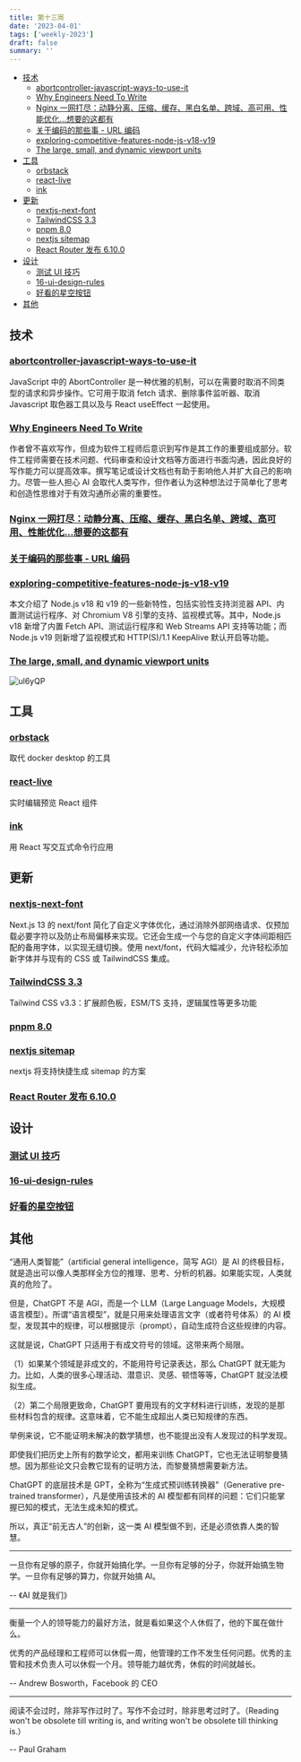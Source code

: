 ```yaml
---
title: 第十三周
date: '2023-04-01'
tags: ['weekly-2023']
draft: false
summary: ''
---
```


- [技术](#技术)
  - [abortcontroller-javascript-ways-to-use-it](#abortcontroller-javascript-ways-to-use-it)
  - [Why Engineers Need To Write](#why-engineers-need-to-write)
  - [Nginx 一网打尽：动静分离、压缩、缓存、黑白名单、跨域、高可用、性能优化...想要的这都有](#nginx-一网打尽动静分离压缩缓存黑白名单跨域高可用性能优化想要的这都有)
  - [关于编码的那些事 - URL 编码](#关于编码的那些事---url-编码)
  - [exploring-competitive-features-node-js-v18-v19](#exploring-competitive-features-node-js-v18-v19)
  - [The large, small, and dynamic viewport units](#the-large-small-and-dynamic-viewport-units)
- [工具](#工具)
  - [orbstack](#orbstack)
  - [react-live](#react-live)
  - [ink](#ink)
- [更新](#更新)
  - [nextjs-next-font](#nextjs-next-font)
  - [TailwindCSS 3.3](#tailwindcss-33)
  - [pnpm 8.0](#pnpm-80)
  - [nextjs sitemap](#nextjs-sitemap)
  - [React Router 发布 6.10.0](#react-router-发布-6100)
- [设计](#设计)
  - [测试 UI 技巧](#测试-ui-技巧)
  - [16-ui-design-rules](#16-ui-design-rules)
  - [好看的星空按钮](#好看的星空按钮)
- [其他](#其他)

## 技术

### [abortcontroller-javascript-ways-to-use-it](https://www.js-craft.io/blog/abortcontroller-javascript-ways-to-use-it/)

JavaScript 中的 AbortController 是一种优雅的机制，可以在需要时取消不同类型的请求和异步操作。它可用于取消 fetch 请求、删除事件监听器、取消 Javascript 取色器工具以及与 React useEffect 一起使用。

### [Why Engineers Need To Write](https://www.developing.dev/p/why-engineers-need-to-write)

作者曾不喜欢写作，但成为软件工程师后意识到写作是其工作的重要组成部分。软件工程师需要在技术问题、代码审查和设计文档等方面进行书面沟通，因此良好的写作能力可以提高效率。撰写笔记或设计文档也有助于影响他人并扩大自己的影响力。尽管一些人担心 AI 会取代人类写作，但作者认为这种想法过于简单化了思考和创造性思维对于有效沟通所必需的重要性。

### [Nginx 一网打尽：动静分离、压缩、缓存、黑白名单、跨域、高可用、性能优化...想要的这都有](https://juejin.cn/post/7112826654291918855)

### [关于编码的那些事 - URL 编码](https://mp.weixin.qq.com/s/Ruv8UEoqztiEziDBBYQ0vw)

### [exploring-competitive-features-node-js-v18-v19](https://blog.logrocket.com/exploring-competitive-features-node-js-v18-v19/)

本文介绍了 Node.js v18 和 v19 的一些新特性，包括实验性支持浏览器 API、内置测试运行程序、对 Chromium V8 引擎的支持、监视模式等。其中，Node.js v18 新增了内置 Fetch API、测试运行程序和 Web Streams API 支持等功能；而 Node.js v19 则新增了监视模式和 HTTP(S)/1.1 KeepAlive 默认开启等功能。

### [The large, small, and dynamic viewport units](https://web.dev/viewport-units/)

![ul6yQP](https://cdn.jsdelivr.net/gh/klaaay/pbed@main/uPic/ul6yQP.jpg)

## 工具

### [orbstack](https://orbstack.dev/)

取代 docker desktop 的工具

### [react-live](https://github.com/FormidableLabs/react-live)

实时编辑预览 React 组件

### [ink](https://github.com/vadimdemedes/ink)

用 React 写交互式命令行应用

## 更新

### [nextjs-next-font](https://vercel.com/blog/nextjs-next-font)

Next.js 13 的 next/font 简化了自定义字体优化，通过消除外部网络请求、仅预加载必要字符以及防止布局偏移来实现。它还会生成一个与您的自定义字体间距相匹配的备用字体，以实现无缝切换。使用 next/font，代码大幅减少，允许轻松添加新字体并与现有的 CSS 或 TailwindCSS 集成。

### [TailwindCSS 3.3](https://tailwindcss.com/blog/tailwindcss-v3-3)

Tailwind CSS v3.3：扩展颜色板，ESM/TS 支持，逻辑属性等更多功能

### [pnpm 8.0](https://github.com/pnpm/pnpm/releases/tag/v8.0.0)

### [nextjs sitemap](https://twitter.com/leeerob/status/1639639575843729409)

nextjs 将支持快捷生成 sitemap 的方案

### [React Router 发布 6.10.0](https://github.com/remix-run/react-router/releases/tag/react-router%406.10.0)

## 设计

### [测试 UI 技巧](https://test.user-interface.io/)

### [16-ui-design-rules](https://www.adhamdannaway.com/blog/ui-design/16-ui-design-rules)

### [好看的星空按钮](https://codepen.io/jh3y/pen/LYJMPBL)

## 其他

“通用人类智能”（artificial general intelligence，简写 AGI）是 AI 的终极目标，就是造出可以像人类那样全方位的推理、思考、分析的机器。如果能实现，人类就真的危险了。

但是，ChatGPT 不是 AGI，而是一个 LLM（Large Language Models，大规模语言模型）。所谓“语言模型”，就是只用来处理语言文字（或者符号体系）的 AI 模型，发现其中的规律，可以根据提示（prompt），自动生成符合这些规律的内容。

这就是说，ChatGPT 只适用于有成文符号的领域。这带来两个局限。

（1）如果某个领域是非成文的，不能用符号记录表达，那么 ChatGPT 就无能为力。比如，人类的很多心理活动、潜意识、灵感、顿悟等等，ChatGPT 就没法模拟生成。

（2）第二个局限更致命，ChatGPT 要用现有的文字材料进行训练，发现的是那些材料包含的规律。这意味着，它不能生成超出人类已知规律的东西。

举例来说，它不能证明未解决的数学猜想，也不能提出没有人发现过的科学发现。

即使我们把历史上所有的数学论文，都用来训练 ChatGPT，它也无法证明黎曼猜想。因为那些论文只会教它现有的证明方法，而黎曼猜想需要新方法。

ChatGPT 的底层技术是 GPT，全称为“生成式预训练转换器”（Generative pre-trained transformer），凡是使用该技术的 AI 模型都有同样的问题：它们只能掌握已知的模式，无法生成未知的模式。

所以，真正“前无古人”的创新，这一类 AI 模型做不到，还是必须依靠人类的智慧。

---

一旦你有足够的原子，你就开始搞化学。一旦你有足够的分子，你就开始搞生物学。一旦你有足够的算力，你就开始搞 AI。

-- 《AI 就是我们》

---

衡量一个人的领导能力的最好方法，就是看如果这个人休假了，他的下属在做什么。

优秀的产品经理和工程师可以休假一周，他管理的工作不发生任何问题。优秀的主管和技术负责人可以休假一个月。领导能力越优秀，休假的时间就越长。

-- Andrew Bosworth，Facebook 的 CEO

---

阅读不会过时，除非写作过时了。写作不会过时，除非思考过时了。（Reading won't be obsolete till writing is, and writing won't be obsolete till thinking is.）

-- Paul Graham

